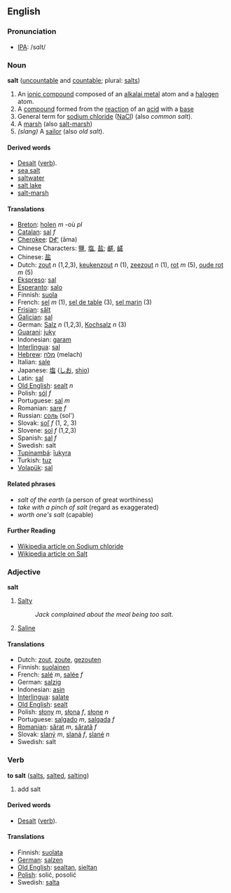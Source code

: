 ==English==
=== Pronunciation ===
*[[w:IPA|IPA]]: /sɑlt/

=== Noun ===
'''salt''' ([[uncountable]] and [[countable]]; plural: [[salts]])

#An [[ionic compound]] composed of an [[alkalai metal]] atom and a [[halogen]] atom.
#A [[compound]] formed from the [[reaction]] of an [[acid]] with a [[base]]
#General term for [[sodium chloride]] ([[NaCl]]) (also ''common salt'').
#A [[marsh]] (also [[salt-marsh]])
#''(slang)'' A [[sailor]] (also ''old salt'').

====Derived words====
*[[Desalt]] ([[verb]]).
*[[sea salt]]
*[[saltwater]]
*[[salt lake]]
*[[salt-marsh]]

==== Translations ====
*[[Breton]]: [[holen]] ''m'' -où ''pl''
*[[Catalan]]: [[sal]] ''f''
*[[Cherokee]]: [[ᎠᎹ]] (āma)
*Chinese Characters: [[鹽]], [[塩]], [[盐]]; [[鹺]], [[鹾]]
*Chinese: [[盐]]
*Dutch: [[zout]] ''n'' (1,2,3), [[keukenzout]] ''n'' (1), [[zeezout]] ''n'' (1), [[rot]] ''m'' (5),  [[oude rot]] ''m'' (5)
*[[Ekspreso]]: [[sal]]
*[[Esperanto]]: [[salo]]
*Finnish: [[suola]]
*French: [[sel]] ''m'' (1), [[sel de table]] (3), [[sel marin]] (3)
*[[Frisian]]: [[sâlt]]
*[[Galician]]: [[sal]]
*German: [[Salz]] ''n'' (1,2,3), [[Kochsalz]] ''n'' (3)
*[[Guarani]]: [[juky]]
*Indonesian: [[garam]]
*[[Interlingua]]: [[sal]] 
*[[Hebrew]]: [[מלח]] (melach)
*Italian: [[sale]] 
*Japanese: [[塩]] ([[しお]], [[shio]])
*Latin: [[sal]]
*[[Old English]]: [[sealt]] ''n''
*Polish: [[sól]] ''f''
*Portuguese: [[sal]] ''m''
*Romanian: [[sare]] ''f''
*Russian: [[соль]] (sol')
*Slovak: [[soľ#Slovak|soľ]] ''f'' (1, 2, 3)
*Slovene: [[sol]] ''f'' (1,2,3)
*Spanish: [[sal]] ''f''
*Swedish: salt
*[[Tupinambá]]: [[îukyra]]
*Turkish: [[tuz]]
*[[Volapük]]: [[sal]]

====Related phrases====
*''salt of the earth'' (a person of great worthiness)
*''take with a pinch of salt'' (regard as exaggerated)
*''worth one's salt'' (capable)

====Further Reading====
*[[w:Sodium_chloride|Wikipedia article on Sodium chloride]]
*[[w:Salt|Wikipedia article on Salt]]

===Adjective===
'''salt'''

#[[Salty]]
#:''Jack complained about the meal being too salt.''
#[[Saline]]

==== Translations ====
*Dutch: [[zout]], [[zoute]], [[gezouten]]
*Finnish: [[suolainen]]
*French: [[salé]] ''m'', [[salée]] ''f''
*German: [[salzig]]
*Indonesian: [[asin]]
*[[Interlingua]]: [[salate]]
*[[Old English]]: [[sealt]]
*Polish: [[słony]] ''m'', [[słona]] ''f'', [[słone]] ''n''
*Portuguese: [[salgado]] ''m'', [[salgada]] ''f''
*[[Romanian]]: [[sărat]] ''m'', [[sărată]] ''f''
*Slovak: [[slaný]] ''m'', [[slaná]] ''f'', [[slané]] ''n''
*Swedish: salt

=== Verb ===
'''to salt''' ([[salts]], [[salted]], [[salting]])

#add salt

====Derived words====
*[[Desalt]] ([[verb]]).

====Translations====
*Finnish: [[suolata]]
*[[German]]: [[salzen]]
*[[Old English]]: [[sealtan]], [[sieltan]]
*[[Polish]]: solić, posolić
*Swedish: [[salta]]